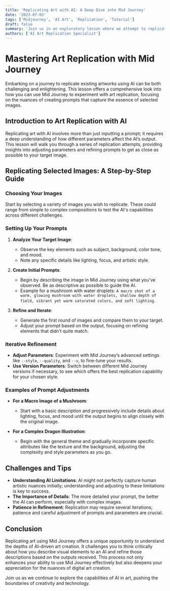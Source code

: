 ```yaml
---
title: 'Replicating Art with AI: A Deep Dive into Mid Journey'
date: '2023-07-03'
tags: ['Midjourney', 'AI Art', 'Replication', 'Tutorial']
draft: false
summary: 'Join us in an exploratory lesson where we attempt to replicate selected images using Mid Journey’s AI capabilities. This session is a hands-on guide to understanding the intricacies of AI-driven art creation and refining prompts to closely match desired outputs.'
authors: ['AI Art Replication Specialist']
---
```


# Mastering Art Replication with Mid Journey

Embarking on a journey to replicate existing artworks using AI can be both challenging and enlightening. This lesson offers a comprehensive look into how you can use Mid Journey to experiment with art replication, focusing on the nuances of creating prompts that capture the essence of selected images.

## Introduction to Art Replication with AI

Replicating art with AI involves more than just inputting a prompt; it requires a deep understanding of how different parameters affect the AI’s output. This lesson will walk you through a series of replication attempts, providing insights into adjusting parameters and refining prompts to get as close as possible to your target image.

## Replicating Selected Images: A Step-by-Step Guide

### Choosing Your Images

Start by selecting a variety of images you wish to replicate. These could range from simple to complex compositions to test the AI's capabilities across different challenges.

### Setting Up Your Prompts

1. **Analyze Your Target Image**:

   - Observe the key elements such as subject, background, color tone, and mood.
   - Note any specific details like lighting, focus, and artistic style.

2. **Create Initial Prompts**:

   - Begin by describing the image in Mid Journey using what you've observed. Be as descriptive as possible to guide the AI.
   - Example for a mushroom with water droplets: `A macro shot of a warm, glowing mushroom with water droplets, shallow depth of field, vibrant yet warm saturated colors, and soft lighting`.

3. **Refine and Iterate**:
   - Generate the first round of images and compare them to your target.
   - Adjust your prompt based on the output, focusing on refining elements that didn’t quite match.

### Iterative Refinement

- **Adjust Parameters**: Experiment with Mid Journey’s advanced settings like `--style`, `--quality`, and `--v`, to fine-tune your results.
- **Use Version Parameters**: Switch between different Mid Journey versions if necessary, to see which offers the best replication capability for your chosen style.

### Examples of Prompt Adjustments

- **For a Macro Image of a Mushroom**:

  - Start with a basic description and progressively include details about lighting, focus, and mood until the output begins to align closely with the original image.

- **For a Complex Dragon Illustration**:
  - Begin with the general theme and gradually incorporate specific attributes like the texture and the background, adjusting the complexity and style parameters as you go.

## Challenges and Tips

- **Understanding AI Limitations**: AI might not perfectly capture human artistic nuances initially; understanding and adjusting to these limitations is key to success.
- **The Importance of Details**: The more detailed your prompt, the better the AI can perform, especially with complex images.
- **Patience in Refinement**: Replication may require several iterations; patience and careful adjustment of prompts and parameters are crucial.

## Conclusion

Replicating art using Mid Journey offers a unique opportunity to understand the depths of AI-driven art creation. It challenges you to think critically about how you describe visual elements to an AI and refine those descriptions based on the outputs received. This process not only enhances your ability to use Mid Journey effectively but also deepens your appreciation for the nuances of digital art creation.

Join us as we continue to explore the capabilities of AI in art, pushing the boundaries of creativity and technology.
